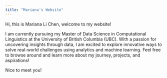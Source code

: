 ```yaml
---
title: "Mariana's Website"
---
```


Hi, this is Mariana Li Chen, welcome to my website!

I am currently pursuing my Master of Data Science in Computational Linguistics at the University of British Columbia (UBC). With a passion for uncovering insights through data, I am excited to explore innovative ways to solve real-world challenges using analytics and machine learning. Feel free to browse around and learn more about my journey, projects, and aspirations!

Nice to meet you!
